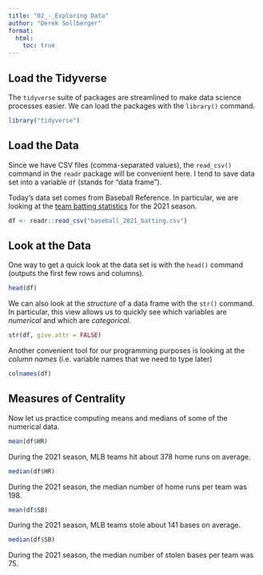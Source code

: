 ```yaml
---
title: "02_-_Exploring Data"
author: "Derek Sollberger"
format: 
  html:
    toc: true
---
```


## Load the Tidyverse

The `tidyverse` suite of packages are streamlined to make data science processes easier.  We can load the packages with the `library()` command.

```r
library("tidyverse")
```

## Load the Data

Since we have CSV files (comma-separated values), the `read_csv()` command in the  `readr` package will be convenient here.  I tend to save data set into a variable `df` (stands for "data frame").

Today's data set comes from Baseball Reference.  In particular, we are looking at the [team batting statistics](https://www.baseball-reference.com/leagues/majors/2021.shtml) for the 2021 season.

```r
df <- readr::read_csv("baseball_2021_batting.csv")
```

## Look at the Data

One way to get a quick look at the data set is with the `head()` command (outputs the first few rows and columns).

```r
head(df)
```

We can also look at the *structure* of a data frame with the `str()` command.  In particular, this view allows us to quickly see which variables are *numerical* and which are *categorical*.

```r
str(df, give.attr = FALSE)
```
Another convenient tool for our programming purposes is looking at the *column names* (i.e. variable names that we need to type later)

```r
colnames(df)
```

## Measures of Centrality

Now let us practice computing means and medians of some of the numerical data.

```r
mean(df$HR)
```

During the 2021 season, MLB teams hit about 378 home runs on average.

```r
median(df$HR)
```

During the 2021 season, the median number of home runs per team was 198.

```r
mean(df$SB)
```

During the 2021 season, MLB teams stole about 141 bases on average.

```r
median(df$SB)
```

During the 2021 season, the median number of stolen bases per team was 75.
